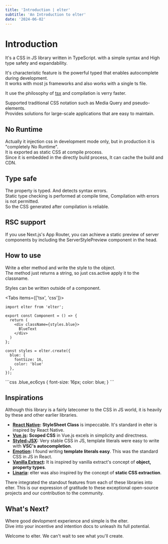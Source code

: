 ```yaml
---
title: 'Introduction | elter'
subtitle: 'An Introduction to elter'
date: '2024-06-02'
---
```


<TocBot />

# Introduction
It's a CSS in JS library written in TypeScript. with a simple syntax and High type safety and expandability. 

It's characteristic feature is the powerful typed that enables autocomplete during development.  
It works with most js frameworks and also works with a single ts file.  

It use the philosophy of [tsx](https://tsx.is/) and compilation is verry faster.

Supported traditional CSS notation such as Media Query and pseudo-elements.  
Provides solutions for large-scale applications that are easy to maintain.  


## No Runtime
Actually it injection css in development mode only, but in production it is "completely No Runtime".  
It is exported as static CSS at compile process.  
Since it is embedded in the directly build process, It can cache the build and CDN.  


## Type safe
The property is typed. And detects syntax errors.  
Static type checking is performed at compile time, Compilation with errors is not permitted.  
So the CSS generated after compilation is reliable.

## RSC support
If you use Next.js's App Router, you can achieve a static preview of server components by including the ServerStylePreview component in the head.



## How to use
Write a elter method and write the style to the object.  
The method just returns a string, so just css.active apply it to the classname.  

Styles can be written outside of a component.


<Tabs items={['tsx', 'css']}>
  <Tab>
```tsx title="Component.tsx"
import elter from 'elter';

export const Component = () => {
  return (
    <div className={styles.blue}>
      BlueText
    </div>
  )
};

const styles = elter.create({
  blue: {
    fontSize: 16,
    color: 'blue'
  },
});
```
  </Tab>
  <Tab>
```css
.blue_ec6cys {
  font-size: 16px;
  color: blue;
}
```
  </Tab>
</Tabs>

## Inspirations
Although this library is a fairly latecomer to the CSS in JS world, it is heavily by these and other earlier libraries.

- **[React Native](https://reactnative.dev/):** **StyleSheet Class** is impeccable. It's standard in elter is inspired by React Native.
- **[Vue.js](https://vuejs.org/):** **Scoped CSS** in Vue.js excels in simplicity and directness.
- **[Styled-JSX](https://styled-system.com/):** Very stable CSS in JS, template literals were easy to write with **VSC's autocompletion**.
- **[Emotion](https://emotion.sh/docs/introduction/):** I found writing **template literals easy**. This was the standard CSS in JS in React.
- **[Vanilla Extract](https://vanilla-extract.style/):** It is inspired by vanilla extract's concept of **object, property types**.
- **[Linaria](https://github.com/callstack/linaria):**  elter was also inspired by the concept of **static CSS extraction**.

There integrated the standout features from each of these libraries into elter. This is our expression of gratitude to these exceptional open-source projects and our contribution to the community.

## What's Next?

Where good devlopment experience and simple is the elter.  
Dive into your incentive and intention docs to unleash its full potential.

Welcome to elter. We can't wait to see what you'll create.